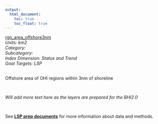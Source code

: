 ```yaml
---
output:
  html_document:
    toc: true
    toc_float: true
---
```


[rgn_area_offshore3nm](https://github.com/OHI-Science/bhi/blob/master/baltic/layers/rgn_area_offshore3nm_gl2018.csv)\
*Units: km2*\
*Category:*\
*Subcategory:*\
*Index Dimension: Status and Trend*\
*Goal Targets: LSP*\
<br>

Offshore area of OHI regions within 3nm of shoreline

<br>

*Will add more text here as the layers are prepared for the BHI2.0*

<br>

See [**LSP prep documents**](https://github.com/OHI-Science/bhi-1.0-archive/blob/draft/baltic2015/prep/LSP/lsp_prep.md) for more information about data and methods.

<br>

